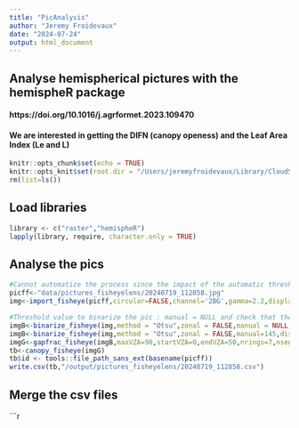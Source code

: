 ```yaml
---
title: "PicAnalysis"
author: "Jeremy Froidevaux"
date: "2024-07-24"
output: html_document
---
```


## Analyse hemispherical pictures with the hemispheR package
#### https://doi.org/10.1016/j.agrformet.2023.109470
#### We are interested in getting the DIFN (canopy openess) and the Leaf Area Index (Le and L)

```r
knitr::opts_chunk$set(echo = TRUE)
knitr::opts_knit$set(root.dir = "/Users/jeremyfroidevaux/Library/CloudStorage/GoogleDrive-jfroidevaux@creamontblanc.org/Drive partagés/prototool/herbiland/analyses/ecotone/fisheyecam")
rm(list=ls()) 
```

## Load libraries
```r
library <- c("raster","hemispheR") 
lapply(library, require, character.only = TRUE) 
```


## Analyse the pics
```r
#Cannot automatize the process since the impact of the automatic threshold value should be checked visually for each pic
picff<-"data/pictures_fisheyelens/20240719_112858.jpg"
img<-import_fisheye(picff,circular=FALSE,channel='2BG',gamma=2.2,display=TRUE)

#Threshold value to binarize the pic : manual = NULL and check that the binarized pic is ok. If not, reduce the threshold (-10) and so on until we are satisfy with the pic (no noisy pixels)
imgB<-binarize_fisheye(img,method = "Otsu",zonal = FALSE,manual = NULL,display = TRUE,export = FALSE) 
imgB<-binarize_fisheye(img,method = "Otsu",zonal = FALSE,manual=145,display = TRUE,export = FALSE) 
imgG<-gapfrac_fisheye(imgB,maxVZA=90,startVZA=0,endVZA=50,nrings=7,nseg=8,display=TRUE) 
tb<-canopy_fisheye(imgG)
tb$id <- tools::file_path_sans_ext(basename(picff))
write.csv(tb,"/output/pictures_fisheyelens/20240719_112858.csv")
```

## Merge the csv files
```r
